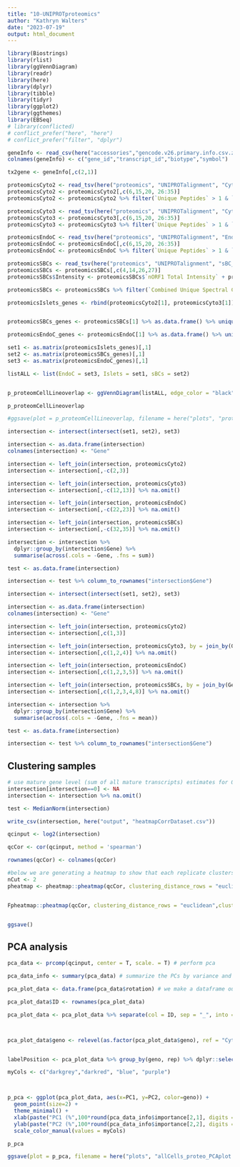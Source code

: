 ```yaml
---
title: "10-UNIPROTproteomics"
author: "Kathryn Walters"
date: "2023-07-19"
output: html_document
---
```


```r
library(Biostrings)
library(rlist)
library(ggVennDiagram)
library(readr)
library(here)
library(dplyr)
library(tibble)
library(tidyr)
library(ggplot2)
library(ggthemes)
library(EBSeq)
# library(conflicted)
# conflict_prefer("here", "here")
# conflict_prefer("filter", "dplyr")
```


```r

geneInfo <- read_csv(here("accessories","gencode.v26.primary.info.csv.zip"), col_names = F, show_col_types = FALSE) 
colnames(geneInfo) <- c("gene_id","transcript_id","biotype","symbol")

tx2gene <- geneInfo[,c(2,1)]
```


```r
proteomicsCyto2 <- read_tsv(here("proteomics", "UNIPROTalignment", "Cyto24_set2_protein.tsv")) %>% as.data.frame()
proteomicsCyto2 <- proteomicsCyto2[,c(6,15,20, 26:35)]
proteomicsCyto2 <- proteomicsCyto2 %>% filter(`Unique Peptides` > 1 & `Total Intensity` > 0)  %>% na.omit()

proteomicsCyto3 <- read_tsv(here("proteomics", "UNIPROTalignment", "Cyto24_set3_protein.tsv")) %>% as.data.frame()
proteomicsCyto3 <- proteomicsCyto3[,c(6,15,20, 26:35)]
proteomicsCyto3 <- proteomicsCyto3 %>% filter(`Unique Peptides` > 1 & `Total Intensity` > 0)  %>% na.omit()

proteomicsEndoC <- read_tsv(here("proteomics", "UNIPROTalignment", "EndoC_IFNa24_protein.tsv")) %>% as.data.frame()
proteomicsEndoC <- proteomicsEndoC[,c(6,15,20, 26:35)]
proteomicsEndoC <- proteomicsEndoC %>% filter(`Unique Peptides` > 1 & `Total Intensity` > 0) %>% na.omit()

proteomicsSBCs <- read_tsv(here("proteomics", "UNIPROTalignment", "sBC_LFQ_Uniprotmatch_protein.tsv")) %>% as.data.frame()
proteomicsSBCs <- proteomicsSBCs[,c(4,14,26,27)]
proteomicsSBCs$Intensity <- proteomicsSBCs$`nORF1 Total Intensity` + proteomicsSBCs$`nORF2 Total Intensity`

proteomicsSBCs <- proteomicsSBCs %>% filter(`Combined Unique Spectral Count` > 1 & Intensity > 0) %>% na.omit()


```

```r
proteomicsIslets_genes <- rbind(proteomicsCyto2[1], proteomicsCyto3[1]) %>% as.data.frame() %>% unique()


proteomicsSBCs_genes <- proteomicsSBCs[1] %>% as.data.frame() %>% unique()

proteomicsEndoC_genes <- proteomicsEndoC[1] %>% as.data.frame() %>% unique()

set1 <- as.matrix(proteomicsIslets_genes)[,1]
set2 <- as.matrix(proteomicsSBCs_genes)[,1]
set3 <- as.matrix(proteomicsEndoC_genes)[,1]

listALL <- list(EndoC = set3, Islets = set1, sBCs = set2)


p_proteomCellLineoverlap <- ggVennDiagram(listALL, edge_color = "black", label = "count", label_alpha = 0) + theme(legend.position = "none")

p_proteomCellLineoverlap

#ggsave(plot = p_proteomCellLineoverlap, filename = here("plots", "proteomicsCellLines_overlap_venndiagram.pdf"), width = 4, height = 3)

intersection <- intersect(intersect(set1, set2), set3)

intersection <- as.data.frame(intersection)
colnames(intersection) <- "Gene"

intersection <- left_join(intersection, proteomicsCyto2)
intersection <- intersection[,-c(2,3)]

intersection <- left_join(intersection, proteomicsCyto3)
intersection <- intersection[,-c(12,13)] %>% na.omit()

intersection <- left_join(intersection, proteomicsEndoC)
intersection <- intersection[,-c(22,23)] %>% na.omit()

intersection <- left_join(intersection, proteomicsSBCs)
intersection <- intersection[,-c(32,35)] %>% na.omit()

intersection <- intersection %>%
  dplyr::group_by(intersection$Gene) %>%
  summarise(across(.cols = -Gene, .fns = sum))

test <- as.data.frame(intersection)

intersection <- test %>% column_to_rownames("intersection$Gene")
```


```r
intersection <- intersect(intersect(set1, set2), set3)

intersection <- as.data.frame(intersection)
colnames(intersection) <- "Gene"

intersection <- left_join(intersection, proteomicsCyto2)
intersection <- intersection[,c(1,3)]

intersection <- left_join(intersection, proteomicsCyto3, by = join_by(Gene))
intersection <- intersection[,c(1,2,4)] %>% na.omit()

intersection <- left_join(intersection, proteomicsEndoC)
intersection <- intersection[,c(1,2,3,5)] %>% na.omit()

intersection <- left_join(intersection, proteomicsSBCs, by = join_by(Gene))
intersection <- intersection[,c(1,2,3,4,8)] %>% na.omit()

intersection <- intersection %>%
  dplyr::group_by(intersection$Gene) %>%
  summarise(across(.cols = -Gene, .fns = mean))

test <- as.data.frame(intersection)

intersection <- test %>% column_to_rownames("intersection$Gene")
```



## Clustering samples


```r
# use mature gene level (sum of all mature transcripts) estimates for QC EDA
intersection[intersection==0] <- NA
intersection <- intersection %>% na.omit()

test <- MedianNorm(intersection)

write_csv(intersection, here("output", "heatmapCorrDataset.csv"))

qcinput <- log2(intersection)

qcCor <- cor(qcinput, method = 'spearman')

rownames(qcCor) <- colnames(qcCor)

#below we are generating a heatmap to show that each replicate clusters together and that FshB KO are different than the WT and Het FshB KO. It saves directly to file rather than showing in R. 
nCut <- 2 
pheatmap <- pheatmap::pheatmap(qcCor, clustering_distance_rows = "euclidean",clustering_distance_cols = "euclidean", clustering_method = "complete", cutree_cols = nCut, cutree_rows = nCut, border_color = "black", filename = here("plots", "CellLine_heatmap.pdf"))


Fpheatmap::pheatmap(qcCor, clustering_distance_rows = "euclidean",clustering_distance_cols = "euclidean", clustering_method = "complete", cutree_cols = nCut, cutree_rows = nCut, border_color = "black")


ggsave()

```


## PCA analysis


```r
pca_data <- prcomp(qcinput, center = T, scale. = T) # perform pca

pca_data_info <- summary(pca_data) # summarize the PCs by variance and save object

pca_plot_data <- data.frame(pca_data$rotation) # we make a dataframe out of the rotations and will use this to plot

pca_plot_data$ID <- rownames(pca_plot_data)

pca_plot_data <- pca_plot_data %>% separate(col = ID, sep = "_", into = c("geno","rep"))



pca_plot_data$geno <- relevel(as.factor(pca_plot_data$geno), ref = "Cyto")


labelPosition <- pca_plot_data %>% group_by(geno, rep) %>% dplyr::select(PC1, PC2) %>% summarise(mPC1=mean(PC1), mPC2=mean(PC2))

myCols <- c("darkgrey","darkred", "blue", "purple")



p_pca <- ggplot(pca_plot_data, aes(x=PC1, y=PC2, color=geno)) +
  geom_point(size=2) + 
  theme_minimal() +
  xlab(paste("PC1 (%",100*round(pca_data_info$importance[2,1], digits = 3),")", sep = "")) +
  ylab(paste("PC2 (%",100*round(pca_data_info$importance[2,2], digits = 3),")", sep = "")) +
  scale_color_manual(values = myCols)

p_pca

ggsave(plot = p_pca, filename = here("plots", "allCells_proteo_PCAplot.pdf"), device = "pdf", units = "in", width = 6, height = 4, dpi = 320)
```




